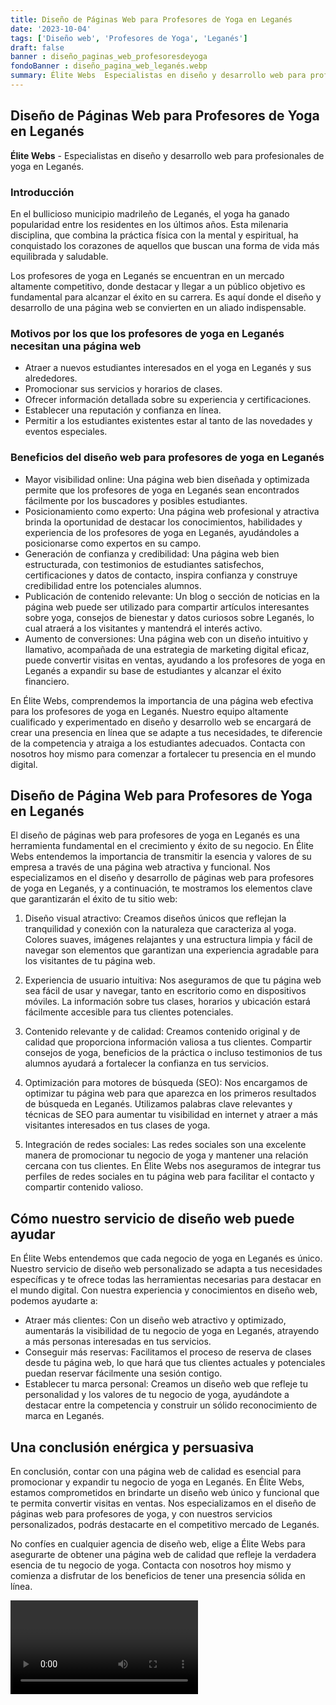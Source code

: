 ```yaml
---
title: Diseño de Páginas Web para Profesores de Yoga en Leganés
date: '2023-10-04'
tags: ['Diseño web', 'Profesores de Yoga', 'Leganés']
draft: false
banner : diseño_paginas_web_profesoresdeyoga
fondoBanner : diseño_pagina_web_leganés.webp
summary: Élite Webs  Especialistas en diseño y desarrollo web para profesionales de yoga en Leganés.
---
```


## Diseño de Páginas Web para Profesores de Yoga en Leganés

**Élite Webs** - Especialistas en diseño y desarrollo web para profesionales de yoga en Leganés.

### Introducción

En el bullicioso municipio madrileño de Leganés, el yoga ha ganado popularidad entre los residentes en los últimos años. Esta milenaria disciplina, que combina la práctica física con la mental y espiritual, ha conquistado los corazones de aquellos que buscan una forma de vida más equilibrada y saludable.

Los profesores de yoga en Leganés se encuentran en un mercado altamente competitivo, donde destacar y llegar a un público objetivo es fundamental para alcanzar el éxito en su carrera. Es aquí donde el diseño y desarrollo de una página web se convierten en un aliado indispensable.

### Motivos por los que los profesores de yoga en Leganés necesitan una página web

- Atraer a nuevos estudiantes interesados en el yoga en Leganés y sus alrededores.
- Promocionar sus servicios y horarios de clases.
- Ofrecer información detallada sobre su experiencia y certificaciones.
- Establecer una reputación y confianza en línea.
- Permitir a los estudiantes existentes estar al tanto de las novedades y eventos especiales.

### Beneficios del diseño web para profesores de yoga en Leganés

- Mayor visibilidad online: Una página web bien diseñada y optimizada permite que los profesores de yoga en Leganés sean encontrados fácilmente por los buscadores y posibles estudiantes.
- Posicionamiento como experto: Una página web profesional y atractiva brinda la oportunidad de destacar los conocimientos, habilidades y experiencia de los profesores de yoga en Leganés, ayudándoles a posicionarse como expertos en su campo.
- Generación de confianza y credibilidad: Una página web bien estructurada, con testimonios de estudiantes satisfechos, certificaciones y datos de contacto, inspira confianza y construye credibilidad entre los potenciales alumnos.
- Publicación de contenido relevante: Un blog o sección de noticias en la página web puede ser utilizado para compartir artículos interesantes sobre yoga, consejos de bienestar y datos curiosos sobre Leganés, lo cual atraerá a los visitantes y mantendrá el interés activo.
- Aumento de conversiones: Una página web con un diseño intuitivo y llamativo, acompañada de una estrategia de marketing digital eficaz, puede convertir visitas en ventas, ayudando a los profesores de yoga en Leganés a expandir su base de estudiantes y alcanzar el éxito financiero.

En Élite Webs, comprendemos la importancia de una página web efectiva para los profesores de yoga en Leganés. Nuestro equipo altamente cualificado y experimentado en diseño y desarrollo web se encargará de crear una presencia en línea que se adapte a tus necesidades, te diferencie de la competencia y atraiga a los estudiantes adecuados. Contacta con nosotros hoy mismo para comenzar a fortalecer tu presencia en el mundo digital.

<GifSeo />

<Cta />

## Diseño de Página Web para Profesores de Yoga en Leganés

El diseño de páginas web para profesores de yoga en Leganés es una herramienta fundamental en el crecimiento y éxito de su negocio. En Élite Webs entendemos la importancia de transmitir la esencia y valores de su empresa a través de una página web atractiva y funcional. Nos especializamos en el diseño y desarrollo de páginas web para profesores de yoga en Leganés, y a continuación, te mostramos los elementos clave que garantizarán el éxito de tu sitio web:

1. Diseño visual atractivo: Creamos diseños únicos que reflejan la tranquilidad y conexión con la naturaleza que caracteriza al yoga. Colores suaves, imágenes relajantes y una estructura limpia y fácil de navegar son elementos que garantizan una experiencia agradable para los visitantes de tu página web.

2. Experiencia de usuario intuitiva: Nos aseguramos de que tu página web sea fácil de usar y navegar, tanto en escritorio como en dispositivos móviles. La información sobre tus clases, horarios y ubicación estará fácilmente accesible para tus clientes potenciales.

3. Contenido relevante y de calidad: Creamos contenido original y de calidad que proporciona información valiosa a tus clientes. Compartir consejos de yoga, beneficios de la práctica o incluso testimonios de tus alumnos ayudará a fortalecer la confianza en tus servicios.

4. Optimización para motores de búsqueda (SEO): Nos encargamos de optimizar tu página web para que aparezca en los primeros resultados de búsqueda en Leganés. Utilizamos palabras clave relevantes y técnicas de SEO para aumentar tu visibilidad en internet y atraer a más visitantes interesados en tus clases de yoga.

5. Integración de redes sociales: Las redes sociales son una excelente manera de promocionar tu negocio de yoga y mantener una relación cercana con tus clientes. En Élite Webs nos aseguramos de integrar tus perfiles de redes sociales en tu página web para facilitar el contacto y compartir contenido valioso.

## Cómo nuestro servicio de diseño web puede ayudar

En Élite Webs entendemos que cada negocio de yoga en Leganés es único. Nuestro servicio de diseño web personalizado se adapta a tus necesidades específicas y te ofrece todas las herramientas necesarias para destacar en el mundo digital. Con nuestra experiencia y conocimientos en diseño web, podemos ayudarte a:

- Atraer más clientes: Con un diseño web atractivo y optimizado, aumentarás la visibilidad de tu negocio de yoga en Leganés, atrayendo a más personas interesadas en tus servicios.
- Conseguir más reservas: Facilitamos el proceso de reserva de clases desde tu página web, lo que hará que tus clientes actuales y potenciales puedan reservar fácilmente una sesión contigo.
- Establecer tu marca personal: Creamos un diseño web que refleje tu personalidad y los valores de tu negocio de yoga, ayudándote a destacar entre la competencia y construir un sólido reconocimiento de marca en Leganés.

## Una conclusión enérgica y persuasiva

En conclusión, contar con una página web de calidad es esencial para promocionar y expandir tu negocio de yoga en Leganés. En Élite Webs, estamos comprometidos en brindarte un diseño web único y funcional que te permita convertir visitas en ventas. Nos especializamos en el diseño de páginas web para profesores de yoga, y con nuestros servicios personalizados, podrás destacarte en el competitivo mercado de Leganés.

No confíes en cualquier agencia de diseño web, elige a Élite Webs para asegurarte de obtener una página web de calidad que refleje la verdadera esencia de tu negocio de yoga. Contacta con nosotros hoy mismo y comienza a disfrutar de los beneficios de tener una presencia sólida en línea.

<Video />

<CtaBot job='Profesores de Yoga' city='Leganés'/>

<Gmaps query='Leganés+españa+maps' />
